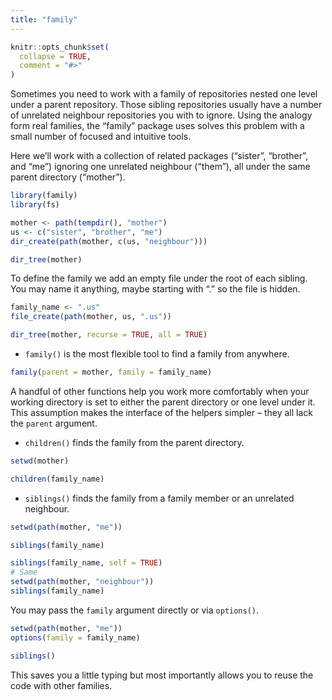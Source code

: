 ```yaml
---
title: "family"
---
```


```r
knitr::opts_chunk$set(
  collapse = TRUE,
  comment = "#>"
)
```

Sometimes you need to work with a family of repositories nested one level under
a parent repository. Those sibling repositories usually have a number of
unrelated neighbour repositories you with to ignore. Using the analogy form real
families, the "family" package uses solves this problem with a small number of
focused and intuitive tools. 

Here we'll work with a collection of related packages ("sister", "brother", and "me") ignoring one unrelated neighbour ("them"), all under the same parent directory ("mother"). 

```r
library(family)
library(fs)

mother <- path(tempdir(), "mother")
us <- c("sister", "brother", "me")
dir_create(path(mother, c(us, "neighbour")))

dir_tree(mother)
```

To define the family we add an empty file under the root of each sibling. You may name it anything, maybe starting with "." so the file is hidden.

```r
family_name <- ".us"
file_create(path(mother, us, ".us"))

dir_tree(mother, recurse = TRUE, all = TRUE)
```

* `family()` is the most flexible tool to find a family from anywhere.

```r
family(parent = mother, family = family_name)
```

A handful of other functions help you work more comfortably when your working directory is set to either the parent directory or one level under it. This assumption makes the interface of the helpers simpler -- they all lack the `parent` argument.

* `children()` finds the family from the parent directory.

```r
setwd(mother)

children(family_name)
```

* `siblings()` finds the family from a family member or an unrelated neighbour.

```r
setwd(path(mother, "me"))

siblings(family_name)

siblings(family_name, self = TRUE)
# Same
setwd(path(mother, "neighbour"))
siblings(family_name)
```

You may pass the `family` argument directly or via `options()`. 

```r
setwd(path(mother, "me"))
options(family = family_name)

siblings()
```

This saves you a little typing but most importantly allows you to reuse the code with other families.
